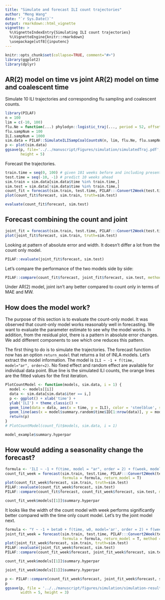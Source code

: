 ```yaml
---
title: "Simulate and forecast ILI count trajectories"
author: "Meng Wang"
date: "`r Sys.Date()`"
output: rmarkdown::html_vignette
vignette: >
  %\VignetteIndexEntry{Simulating ILI count trajectories}
  %\VignetteEngine{knitr::rmarkdown}
  \usepackage[utf8]{inputenc}
---
```


```r
knitr::opts_chunk$set(collapse=TRUE, comment="#>")
library(ggplot2)
library(dplyr)
```

## AR(2) model on time vs joint AR(2) model on time and coalescent time

Simulate 10 ILI trajectories and corresponding flu sampling and coalescent counts.

```r
library(PILAF)
n = 100
lim = c(-10, 100)
flu.Ne = function(...) phylodyn::logistic_traj(..., period = 52, offset = 26)
flu.sampNum = 100
ILI.sampNum = 1000
sim.data = PILAF::SimulateILISampCoalCountsN(n, lim, flu.Ne, flu.sampNum, ILI.sampNum)
p <- plot(sim.data)
ggsave(p, file='../../manuscript/Figures/simulation/simulatedTraj.pdf', width = 5,
       height = 5)
```

Forecast the trajectories. 

```r
train.time = seq(0, 100) # given 101 weeks before and including present
test.time = seq(-10, -1) # predict 10 weeks ahead
sim.train = sim.data[sim.data$time %in% train.time,]
sim.test = sim.data[!sim.data$time %in% train.time,]
count_fit = forecast(sim.train, test.time, PILAF:::Convert2Week(test.time), return_model = T)
plot(count_fit$forecast, sim.train, truth=sim.test)
```

```r
evaluate(count_fit$forecast, sim.test)
```

## Forecast combining the count and joint

```r
joint_fit = forecast(sim.train, test.time, PILAF:::Convert2Week(test.time), method='joint')
plot(joint_fit$forecast, sim.train, truth=sim.test)
```

Looking at pattern of absolute error and width. It doesn't differ a lot from the count only model. 

```r
PILAF::evaluate(joint_fit$forecast, sim.test)
```


Let's compare the performance of the two models side by side:

```r
PILAF::compare(count_fit$forecast, joint_fit$forecast, sim.test, method = c('count', 'joint'))
```

Under AR(2) model, joint isn't any better compared to count only in terms of MAE and MW. 


## How does the model work?

The purpose of this section is to evaluate the count-only model. It was observed that count-only model works reasonably well in forecasting. We want to evaluate the parameter estimate to see why the model works. In addition, from the residual plot, there is a pattern in absolute error changes. We add different components to see which one reduces this pattern. 

The first thing to do is to simulate the trajectories. The forecast function now has an option `return_model` that returns a list of INLA models. Let's extract the model information. The model is `ILI ~ -1 + f(time, model="ar", order=2)`. No fixed effect and random effect are available for individual data point. Blue line is the simulated ILI counts, the orange lines are the fitted values for the first iteration.

```r
PlotCountModel <- function(models, sim.data, i = 1) {
  model <- models[[i]]
  data <- sim.data[sim.data$iter == i,]
  p <- ggplot() + xlab('time') +
  ylab('ILI') + theme_classic() +
  geom_line(data = data, aes(x = time, y = ILI), color = 'steelblue', size = 0.5) +
  geom_line(aes(x = model$summary.random$time$ID[1:nrow(data)], y = model$summary.fitted.values$`0.5quant`[1:nrow(data)]), color = 'orange', size = 0.5)
  return(p)
}
# PlotCountModel(count_fit$models, sim.data, i = 1)
```


```r
model_example$summary.hyperpar
```


## How would adding a seasonality change the forecast?

```r
formula <- 'ILI ~ -1 + f(time, model = "ar", order = 2) + f(week, model = "rw1", cyclic = T, constr = F)'
count_fit_week = forecast(sim.train, test.time, PILAF:::Convert2Week(test.time),
                          formula = formula, return_model = T)
plot(count_fit_week$forecast, sim.train, truth=sim.test)
PILAF::evaluate(count_fit_week$forecast, sim.test)
PILAF::compare(count_fit$forecast, count_fit_week$forecast, sim.test, method = c('count', 'count_week'))
```

```r
count_fit_week$models[[1]]$summary.hyperpar
```

It looks like the width of the count model with week performs significantly better compared with the time only count model. Let's try the joint model next. 

```r
formula <- "Y ~ -1 + beta0 + f(time, w0, model='ar', order = 2) + f(week, w0, model='rw1', cyclic = T, constr = F) + f(time2, w, copy = 'time') + f(week2, w, copy = 'week')"
joint_fit_week = forecast(sim.train, test.time, PILAF:::Convert2Week(test.time),
                          formula = formula, return_model = T, method = 'joint', verbose=F)
plot(joint_fit_week$forecast, sim.train, truth=sim.test)
PILAF::evaluate(joint_fit_week$forecast, sim.test)
PILAF::compare(count_fit_week$forecast, joint_fit_week$forecast, sim.test, method = c('count_week', 'joint_week'))
```

```r
count_fit_week$models[[1]]$summary.hyperpar

joint_fit_week$models[[1]]$summary.hyperpar
```

```r
p <- PILAF::compare(count_fit_week$forecast, joint_fit_week$forecast, sim.test, method = c('count only', 'joint'))
p
ggsave(p, file = '../../manuscript/figures/simulation/simulation-results.pdf',
       width = 5, height = 3)
```
